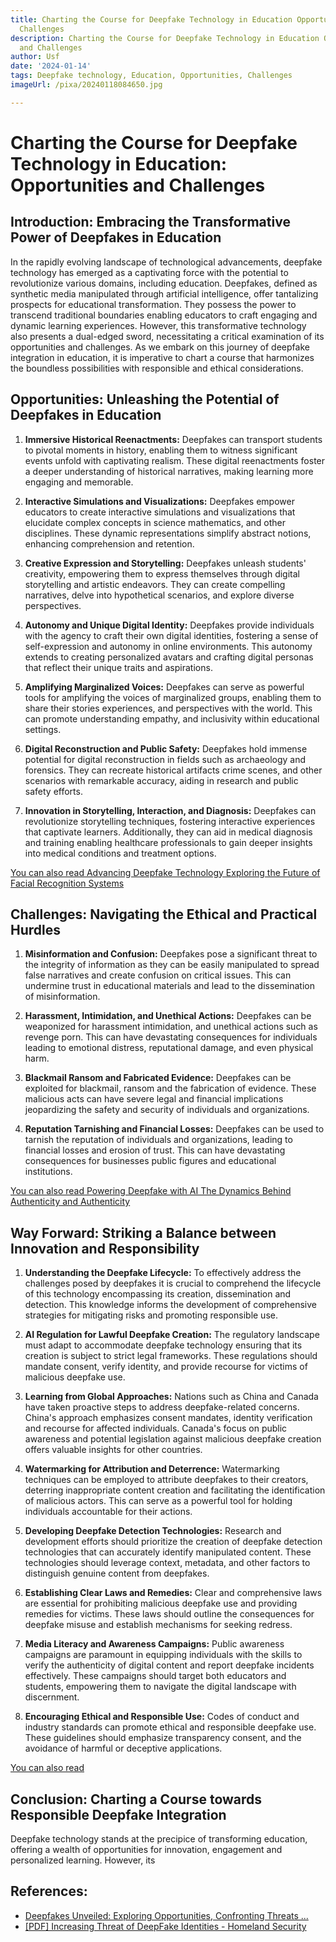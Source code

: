 ```yaml
---
title: Charting the Course for Deepfake Technology in Education Opportunities and
  Challenges
description: Charting the Course for Deepfake Technology in Education Opportunities
  and Challenges
author: Usf
date: '2024-01-14'
tags: Deepfake technology, Education, Opportunities, Challenges
imageUrl: /pixa/20240118084650.jpg

---
```

# Charting  the Course for Deepfake  Technology in Education: Opportunities and Challenges

## Introduction: Embracing the Transformative Power of Deepfakes in Education

In the  rapidly evolving landscape of technological  advancements, deepfake technology has emerged as a captivating force  with the potential to revolutionize  various domains, including education. Deepfakes, defined as synthetic media manipulated through artificial intelligence, offer tantalizing prospects for educational transformation. They possess the  power to transcend traditional boundaries enabling educators to craft engaging and dynamic learning experiences.  However, this transformative technology also presents a dual-edged sword, necessitating a critical examination of its opportunities and challenges. As we embark on this journey of deepfake integration in education,  it is imperative to chart a course that harmonizes the boundless possibilities with responsible and ethical  considerations.

## Opportunities: Unleashing the Potential of Deepfakes in Education

1. **Immersive Historical  Reenactments:** Deepfakes can transport students to pivotal moments in history, enabling them to witness significant events unfold with captivating realism. These digital reenactments foster a deeper understanding of historical narratives, making learning more  engaging and memorable.

2. **Interactive Simulations and Visualizations:** Deepfakes empower educators  to create interactive simulations and visualizations that elucidate complex concepts  in science mathematics, and  other disciplines. These  dynamic representations simplify abstract notions, enhancing comprehension and retention.

3. **Creative Expression and Storytelling:** Deepfakes unleash students' creativity, empowering them to express themselves through digital storytelling and artistic endeavors. They can create compelling narratives, delve into hypothetical scenarios, and explore diverse perspectives.

4. **Autonomy and Unique Digital  Identity:** Deepfakes provide individuals with the agency to  craft  their own digital identities, fostering a sense  of self-expression and autonomy in online  environments. This autonomy extends  to creating personalized  avatars and crafting digital personas that reflect their unique traits and aspirations.

5. **Amplifying Marginalized Voices:** Deepfakes can serve  as powerful tools for amplifying the voices of marginalized groups, enabling them to share their  stories experiences, and perspectives with the world. This can promote  understanding empathy, and inclusivity within educational settings.

6. **Digital Reconstruction and Public Safety:** Deepfakes hold immense potential for digital reconstruction  in fields such as archaeology and forensics. They can recreate historical artifacts crime scenes, and other scenarios with remarkable accuracy, aiding in research and public safety efforts.

7. **Innovation in Storytelling, Interaction,  and Diagnosis:** Deepfakes can revolutionize storytelling techniques,  fostering interactive experiences that  captivate learners. Additionally, they can aid in medical diagnosis and training enabling healthcare professionals  to gain deeper  insights into medical conditions and treatment options.

[You can also  read Advancing Deepfake Technology  Exploring the Future of Facial Recognition  Systems](Advancing%20Deepfake%20Technology%20Exploring%20the%20Future%20of%20Facial%20Recognition%20Systems)


## Challenges: Navigating the Ethical  and Practical  Hurdles

1. **Misinformation and Confusion:** Deepfakes pose a  significant threat to the integrity of information as they can be easily manipulated to spread  false narratives and  create confusion  on critical issues. This can undermine trust in educational materials and  lead to the dissemination of misinformation.

2. **Harassment, Intimidation, and Unethical Actions:** Deepfakes can  be weaponized for harassment intimidation,  and unethical  actions such as revenge porn. This can have  devastating consequences for individuals  leading to emotional distress, reputational damage, and even physical harm.

3. **Blackmail Ransom and Fabricated Evidence:** Deepfakes can be exploited for blackmail, ransom and the fabrication of evidence. These malicious acts  can have  severe legal and  financial implications jeopardizing the safety and security of individuals and organizations.

4. **Reputation Tarnishing and Financial Losses:** Deepfakes can be used to tarnish the reputation of individuals and organizations,  leading to financial losses and erosion of trust. This can have devastating consequences for businesses public figures  and educational institutions.

[You can also  read Powering Deepfake with AI The Dynamics Behind Authenticity and Authenticity](Powering%20Deepfake%20with%20AI%20The%20Dynamics%20Behind%20Authenticity%20and%20Authenticity)


## Way Forward: Striking a Balance between Innovation and Responsibility

1. **Understanding the Deepfake Lifecycle:** To effectively address the challenges posed by deepfakes it is crucial to comprehend the lifecycle of this technology encompassing  its creation, dissemination and detection.  This knowledge informs the development of comprehensive  strategies for mitigating risks and  promoting responsible  use.

2. **AI Regulation for  Lawful Deepfake Creation:**  The regulatory landscape must adapt to accommodate  deepfake technology ensuring that its creation  is subject to strict legal frameworks. These regulations should mandate consent,  verify identity, and provide recourse for victims of malicious deepfake use.

3.  **Learning from Global  Approaches:**  Nations such as China and Canada have taken proactive  steps  to  address deepfake-related concerns. China's approach emphasizes consent mandates, identity verification and recourse for affected individuals. Canada's focus on public awareness and potential legislation against malicious deepfake creation offers valuable insights  for other countries.

4.  **Watermarking for Attribution and  Deterrence:** Watermarking techniques can be employed to attribute deepfakes to  their creators, deterring inappropriate content  creation and facilitating the identification of malicious actors. This  can serve as a  powerful tool for holding individuals accountable for their actions.

5. **Developing Deepfake Detection Technologies:** Research and development efforts should prioritize the creation of deepfake detection technologies that can accurately identify manipulated content. These technologies should leverage context, metadata, and other factors to distinguish genuine content from deepfakes.

6. **Establishing Clear Laws  and Remedies:** Clear and comprehensive laws are  essential for  prohibiting malicious  deepfake use  and providing remedies for victims. These laws  should outline the consequences for  deepfake misuse  and establish mechanisms for seeking redress.

7. **Media Literacy and Awareness Campaigns:** Public  awareness campaigns are paramount in equipping individuals with the skills to verify the authenticity of digital content and  report deepfake incidents effectively. These campaigns should target both educators and students, empowering  them to navigate the  digital landscape with discernment.

8. **Encouraging Ethical and Responsible Use:** Codes of conduct  and industry standards can promote ethical and responsible deepfake  use. These guidelines should emphasize transparency consent, and the avoidance of harmful or deceptive applications.

[You can also  read  ]()


## Conclusion: Charting a Course towards Responsible Deepfake Integration

Deepfake  technology stands at the precipice of transforming education, offering a wealth of opportunities  for innovation, engagement and personalized learning. However, its

## References:
- [Deepfakes Unveiled: Exploring Opportunities, Confronting Threats ...](https://edukemy.com/blog/deepfakes-unveiled-exploring-opportunities-confronting-threats-and-charting-the-course-for-regulation-upsc-daily-editorial-analysis-09th-november-2023/)
- [[PDF] Increasing Threat of DeepFake Identities - Homeland Security](https://www.dhs.gov/sites/default/files/publications/increasing_threats_of_deepfake_identities_0.pdf)
